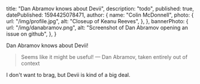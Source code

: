   title: "Dan Abramov knows about Devii",
  description: "todo",
  published: true,
  datePublished: 1594425078471,
  author: {
    name: "Colin McDonnell",
    photo: {
      url: "/img/profile.jpg",
      alt: "Closeup of Keanu Reeves",
    },
  },
  bannerPhoto: {
    url: "/img/danabramov.png",
    alt: "Screenshot of Dan Abramov opening an issue on github",
  },
}

Dan Abramov knows about Devii!

> Seems like it might be useful!
> — Dan Abramov, taken entirely out of context

I don't want to brag, but Devii is kind of a big deal.
